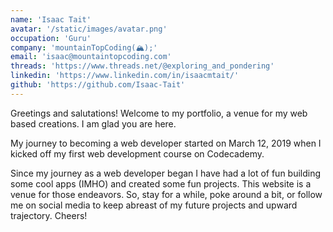 ```yaml
---
name: 'Isaac Tait'
avatar: '/static/images/avatar.png'
occupation: 'Guru'
company: 'mountainTopCoding(🏔);'
email: 'isaac@mountaintopcoding.com'
threads: 'https://www.threads.net/@exploring_and_pondering'
linkedin: 'https://www.linkedin.com/in/isaacmtait/'
github: 'https://github.com/Isaac-Tait'
---
```


Greetings and salutations! Welcome to my portfolio, a venue for my web based creations. I am glad
you are here.

My journey to becoming a web developer started on March 12, 2019 when I kicked off my first web
development course on Codecademy.

Since my journey as a web developer began I have had a lot of fun building some cool apps (IMHO) and
created some fun projects. This website is a venue for those endeavors. So, stay for a while, poke
around a bit, or follow me on social media to keep abreast of my future projects and upward
trajectory. Cheers!
